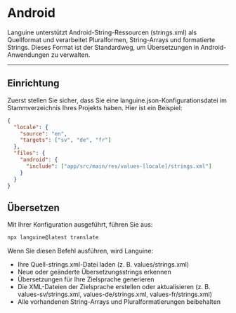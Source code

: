 # Android

Languine unterstützt Android-String-Ressourcen (strings.xml) als Quellformat und verarbeitet Pluralformen, String-Arrays und formatierte Strings. Dieses Format ist der Standardweg, um Übersetzungen in Android-Anwendungen zu verwalten.

---

## Einrichtung

Zuerst stellen Sie sicher, dass Sie eine languine.json-Konfigurationsdatei im Stammverzeichnis Ihres Projekts haben. Hier ist ein Beispiel:

```json
{
  "locale": {
    "source": "en",
    "targets": ["sv", "de", "fr"]
  },
  "files": {
    "android": {
      "include": ["app/src/main/res/values-[locale]/strings.xml"]
    }
  }
}
```

## Übersetzen

Mit Ihrer Konfiguration ausgeführt, führen Sie aus:

```bash
npx languine@latest translate
```

Wenn Sie diesen Befehl ausführen, wird Languine:

- Ihre Quell-strings.xml-Datei laden (z. B. values/strings.xml)
- Neue oder geänderte Übersetzungsstrings erkennen
- Übersetzungen für Ihre Zielsprache generieren
- Die XML-Dateien der Zielsprache erstellen oder aktualisieren (z. B. values-sv/strings.xml, values-de/strings.xml, values-fr/strings.xml)
- Alle vorhandenen String-Arrays und Pluralformatierungen beibehalten
